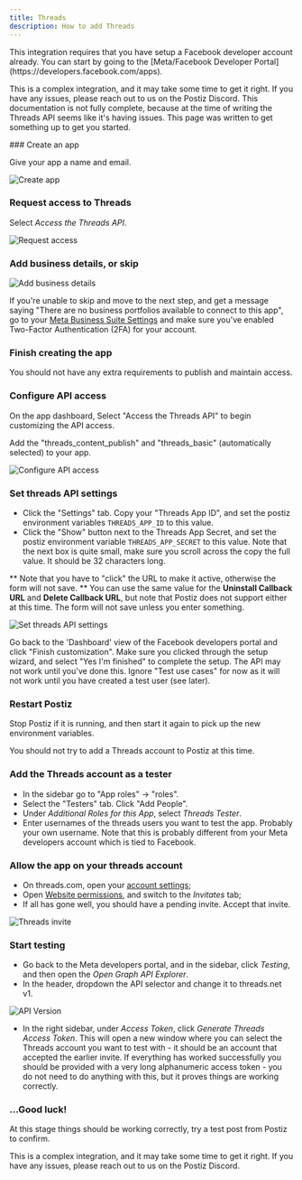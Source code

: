 ```yaml
---
title: Threads
description: How to add Threads
---
```



<Callout>
This integration requires that you have setup a Facebook developer account already. You can start by going to the [Meta/Facebook Developer Portal](https://developers.facebook.com/apps).

This is a complex integration, and it may take some time to get it right. If you have any issues, please reach out to us on the Postiz Discord. This documentation is not fully complete, because at the time of writing the Threads API seems like it's having issues. This page was written to get something up to get you started.
</Callout>

<Steps>
### Create an app

Give your app a name and email.

![Create app](./threads_app_name.png)

### Request access to Threads

Select *Access the Threads API*.

![Request access](./threads_request_api.png)

### Add business details, or skip

![Add business details](./threads_business.png)

If you're unable to skip and move to the next step, and get a message saying "There are no business portfolios available to connect to this app", go to your [Meta Business Suite Settings](https://business.facebook.com/latest/settings/business_users) and make sure you've enabled Two-Factor Authentication (2FA) for your account.

### Finish creating the app

You should not have any extra requirements to publish and maintain access.

### Configure API access

On the app dashboard, Select "Access the Threads API" to begin customizing the API access.

Add the "threads_content_publish" and "threads_basic" (automatically selected) to your app.

![Configure API access](./threads_access.png)

### Set threads API settings

* Click the "Settings" tab. Copy your "Threads App ID", and set the postiz environment variables `THREADS_APP_ID` to this value.
* Click the "Show" button next to the Threads App Secret, and set the postiz environment variable `THREADS_APP_SECRET` to this value. Note that the next box is quite small, make sure you scroll across the copy the full value. It should be 32 characters long.

<OAuth2Redirect provider = "threads" />

** Note that you have to "click" the URL to make it active, otherwise the form will not save.
** You can use the same value for the **Uninstall Callback URL** and **Delete Callback URL**, but note that Postiz does not support either at this time. The form will not save unless you enter something.

![Set threads API settings](./threads_api_settings.png)

Go back to the 'Dashboard' view of the Facebook developers portal and click "Finish customization". Make sure you clicked through the setup wizard, and select "Yes I'm finished" to complete the setup. The API may not work until you've done this. Ignore "Test use cases" for now as it will not work until you have created a test user (see later).

### Restart Postiz

Stop Postiz if it is running, and then start it again to pick up the new environment variables.

You should not try to add a Threads account to Postiz at this time.

### Add the Threads account as a tester 

* In the sidebar go to "App roles" -> "roles". 
* Select the "Testers" tab. Click "Add People". 
* Under *Additional Roles for this App*, select *Threads Tester*.
* Enter usernames of the threads users you want to test the app. Probably your own username. Note that this is probably different from your Meta developers account which is tied to Facebook.

### Allow the app on your threads account

* On threads.com, open your [account settings](https://www.threads.net/settings/account);
* Open [Website permissions](https://www.threads.com/settings/website_permissions), and switch to the *Invitates* tab;
* If all has gone well, you should have a pending invite. Accept that invite.

![Threads invite](./threads_invite.png)

### Start testing

* Go back to the Meta developers portal, and in the sidebar, click *Testing*, and then open the *Open Graph API Explorer*. 
* In the header, dropdown the API selector and change it to threads.net v1. 

![API Version](./threads_api_version.png)

* In the right sidebar, under *Access Token*, click *Generate Threads Access Token*. This will open a new window where you can select the Threads account you want to test with - it should be an account that accepted the earlier invite. If everything has worked successfully you should be provided with a very long alphanumeric access token - you do not need to do anything with this, but it proves things are working correctly.

### ...Good luck!

At this stage things should be working correctly, try a test post from Postiz to confirm. 

This is a complex integration, and it may take some time to get it right. If you have any issues, please reach out to us on the Postiz Discord.

</Steps>
